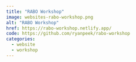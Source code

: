 ```yaml
---
title: "RABO Workshop"
image: websites-rabo-workshop.png
alt: "RABO Workshop"
href: https://rabo-workshop.netlify.app/
code: https://github.com/ryanpeek/rabo-workshop
categories:
  - website
  - workshop
---
```

